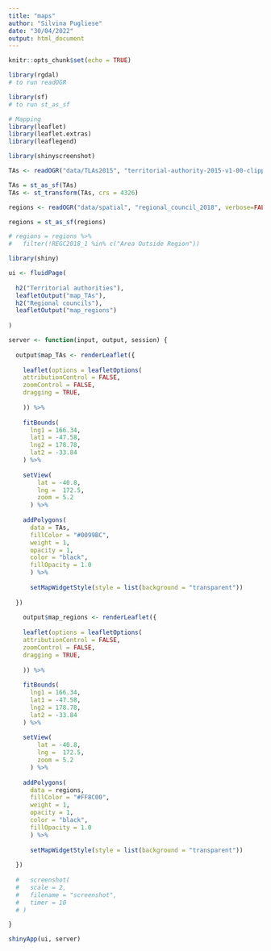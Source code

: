 ```yaml
---
title: "maps"
author: "Silvina Pugliese"
date: "30/04/2022"
output: html_document
---
```


```r
knitr::opts_chunk$set(echo = TRUE)

library(rgdal)
# to run readOGR

library(sf)
# to run st_as_sf

# Mapping
library(leaflet)
library(leaflet.extras)
library(leaflegend)

library(shinyscreenshot)

```

```r
TAs <- readOGR("data/TLAs2015", "territorial-authority-2015-v1-00-clipped", verbose=FALSE)
```

```r
TAs = st_as_sf(TAs)
TAs <- st_transform(TAs, crs = 4326)
```

```r
regions <- readOGR("data/spatial", "regional_council_2018", verbose=FALSE)

regions = st_as_sf(regions)

# regions = regions %>%
#   filter(!REGC2018_1 %in% c("Area Outside Region"))

```


```r
library(shiny)

ui <- fluidPage(
  
  h2("Territorial authorities"),
  leafletOutput("map_TAs"),
  h2("Regional councils"),
  leafletOutput("map_regions")
  
)

server <- function(input, output, session) {
  
  output$map_TAs <- renderLeaflet({
    
    leaflet(options = leafletOptions(
    attributionControl = FALSE,
    zoomControl = FALSE,
    dragging = TRUE, 
    
    )) %>%
    
    fitBounds(
      lng1 = 166.34,
      lat1 = -47.58,
      lng2 = 178.78,
      lat2 = -33.84
    ) %>%
    
    setView(
        lat = -40.8,
        lng =  172.5,
        zoom = 5.2
      ) %>%
    
    addPolygons(
      data = TAs,
      fillColor = "#0099BC",
      weight = 1,
      opacity = 1,
      color = "black",
      fillOpacity = 1.0
      ) %>%
      
      setMapWidgetStyle(style = list(background = "transparent"))
    
  })
    
    output$map_regions <- renderLeaflet({
    
    leaflet(options = leafletOptions(
    attributionControl = FALSE,
    zoomControl = FALSE,
    dragging = TRUE, 
    
    )) %>%
    
    fitBounds(
      lng1 = 166.34,
      lat1 = -47.58,
      lng2 = 178.78,
      lat2 = -33.84
    ) %>%
    
    setView(
        lat = -40.8,
        lng =  172.5,
        zoom = 5.2
      ) %>%
    
    addPolygons(
      data = regions,
      fillColor = "#FF8C00",
      weight = 1,
      opacity = 1,
      color = "black",
      fillOpacity = 1.0
      ) %>%
      
      setMapWidgetStyle(style = list(background = "transparent"))
      
  })
    
  #   screenshot(
  #   scale = 2,
  #   filename = "screenshot",
  #   timer = 10
  # )

}

shinyApp(ui, server)
```

